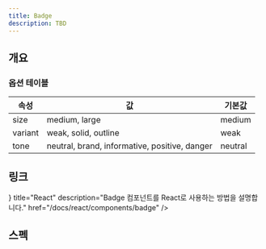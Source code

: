 ```yaml
---
title: Badge
description: TBD
---
```


<SanityGuideline title="Badge" />

## 개요

### 옵션 테이블

| 속성    | 값                                            | 기본값  |
| ------- | --------------------------------------------- | ------- |
| size    | medium, large                                 | medium  |
| variant | weak, solid, outline                          | weak    |
| tone    | neutral, brand, informative, positive, danger | neutral |

## 링크

<Cards>
  <Card
    icon={<AtomIcon />}
    title="React"
    description="Badge 컴포넌트를 React로 사용하는 방법을 설명합니다."
    href="/docs/react/components/badge"
  />
</Cards>

## 스펙

<ComponentSpecBlock id="badge" />

